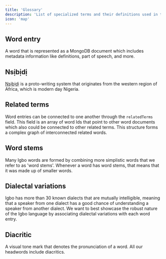 ```yaml
---
title: 'Glossary'
description: 'List of specialized terms and their definitions used in the Igbo API'
icon: 'map'
---
```


## Word entry

A word that is represented as a MongoDB document which includes metadata information like definitions, part of speech, and more.

## Nsịbịdị

[Nsịbịdị](https://en.wikipedia.org/wiki/Nsibidi) is a proto-writing system that originates from the western region of Africa, which is modern day Nigeria.

## Related terms

Word entries can be connected to one another through the `relatedTerms` field. This field is an array of word Ids that point to other word
documents which also could be connected to other related terms. This structure forms a complex graph of interconnected related words.

## Word stems

Many Igbo words are formed by combining more simplistic words that we refer to as 'word stems'. Whenever a word has word stems, that means that it was made up
of smaller words.

## Dialectal variations

Igbo has more than 30 known dialects that are mutually intelligible, meaning that a speaker from one dialect has a good chance of understanding
a speaker from another dialect. We want to best showcase the robust nature of the Igbo language by associating dialectal variations with each word entry.

## Diacritic

A visual tone mark that denotes the pronunciation of a word. All our headwords include diacritics.
